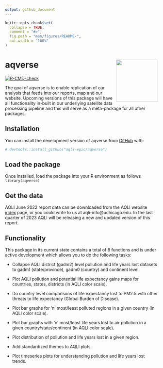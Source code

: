 ```yaml
---
output: github_document
---
```


<!-- README.md is generated from README.Rmd. Please edit that file -->

```r
knitr::opts_chunk$set(
  collapse = TRUE,
  comment = "#>",
  fig.path = "man/figures/README-",
  out.width = "100%"
)
```


# aqverse <a href="https://aqli.epic.uchicago.edu/the-index/"><img src="man/figures/logo.png" align="right" height="138" /></a>

<!-- badges: start -->

[![R-CMD-check](https://github.com/aqli-epic/aqverse/actions/workflows/R-CMD-check.yaml/badge.svg)](https://github.com/aqli-epic/aqverse/actions/workflows/R-CMD-check.yaml)
<!-- badges: end -->

The goal of aqverse is to enable replication of our analysis that feeds into our reports, map and our website. Upcoming versions 
of this package will have all functionality in-built in our underlying satellite data processing pipeline and this will serve as
a meta-package for all other packages. 

## Installation

You can install the development version of aqverse from [GitHub](https://github.com/) with:

```r
# devtools::install_github("aqli-epic/aqverse")
```

## Load the package

Once installed, load the package into your R environment as follows `library(aqverse)`

## Get the data

AQLI June 2022 report data can be downloaded from the AQLI website [index](https://aqli.epic.uchicago.edu/the-index/) page, or you could write to us at aqli-info@uchicago.edu. In the last quarter of 2023 AQLI will be releasing a new and updated version of this report.


## Functionality

This package in its current state contains a total of 8 functions and is under active development which allows you to do the following tasks:

 * Collapse AQLI district (gadm2) level pollution and life years lost datasets to gadm1 (state/province), gadm0 (country) and continent level.
 
 * Plot AQLI pollution and potential life expectancy gains maps for countries, states, districts (in AQLI color scale).
 
 * Do country level comparisons of life expectancy lost to PM2.5 with other threats to life expectancy (Global Burden of Disease).
 
 * Plot bar graphs for 'n' most/least polluted regions in a given country (in AQLI color scale).
 
 * Plot bar graphs with 'n' most/least life years lost to air pollution in a given country/state/continent (in AQLI color scale).
 
 * Plot distribution of pollution and life years lost in a given region.
 
 * Add standardized themes to AQLI plots
 
 * Plot timeseries plots for understanding pollution and life years lost trends.

